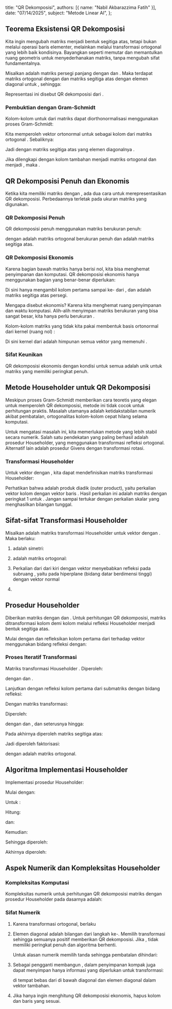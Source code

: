    title: "QR Dekomposisi",
   authors: [{ name: "Nabil Akbarazzima Fatih" }],
   date: "07/14/2025",
   subject: "Metode Linear AI",
};

## Teorema Eksistensi QR Dekomposisi

Kita ingin mengubah matriks menjadi bentuk segitiga atas, tetapi bukan melalui operasi baris elementer, melainkan melalui transformasi ortogonal yang lebih baik kondisinya. Bayangkan seperti memutar dan memantulkan ruang geometris untuk menyederhanakan matriks, tanpa mengubah sifat fundamentalnya.

Misalkan <InlineMath math="A \in \mathbb{R}^{m \times n}" /> adalah matriks persegi panjang dengan <InlineMath math="m \geq n" /> dan <InlineMath math="\text{Peringkat}A = n" />. Maka terdapat matriks ortogonal <InlineMath math="Q \in \mathbb{R}^{m \times m}" /> dengan <InlineMath math="Q^T Q = I" /> dan matriks segitiga atas <InlineMath math="R \in \mathbb{R}^{m \times n}" /> dengan elemen diagonal <InlineMath math="r_{ii} > 0" /> untuk <InlineMath math="i = 1, \ldots, n" />, sehingga:

<BlockMath math="A = Q \cdot R" />

Representasi ini disebut QR dekomposisi dari <InlineMath math="A" />.

### Pembuktian dengan Gram-Schmidt

Kolom-kolom <InlineMath math="a_j" /> untuk <InlineMath math="j = 1, \ldots, n" /> dari matriks <InlineMath math="A" /> dapat diorthonormalisasi menggunakan proses Gram-Schmidt:

<MathContainer>
<BlockMath math="\tilde{q}_j := a_j - \sum_{k=1}^{j-1} \langle a_j, q_k \rangle \cdot q_k" />
<BlockMath math="q_j := \frac{\tilde{q}_j}{\|\tilde{q}_j\|_2}" />
</MathContainer>

Kita memperoleh vektor ortonormal <InlineMath math="q_j" /> untuk <InlineMath math="j = 1, \ldots, n" /> sebagai kolom dari matriks ortogonal <InlineMath math="Q_1 \in \mathbb{R}^{m \times n}" />. Sebaliknya:

<MathContainer>
<BlockMath math="a_j = \sum_{k=1}^{j-1} \langle a_j, q_k \rangle \cdot q_k + \tilde{q}_j" />
<BlockMath math="= \sum_{k=1}^{j-1} \langle a_j, q_k \rangle \cdot q_k + \|\tilde{q}_j\|_2 \cdot q_j" />
<BlockMath math="= \sum_{k=1}^{j-1} q_k \cdot r_{kj} + q_j \cdot r_{jj}" />
</MathContainer>

Jadi <InlineMath math="A = Q_1 R_1" /> dengan matriks segitiga atas <InlineMath math="R_1 \in \mathbb{R}^{n \times n}" /> yang elemen diagonalnya <InlineMath math="r_{ii} = \|\tilde{q}_i\|_2 > 0" />.

Jika <InlineMath math="Q_1" /> dilengkapi dengan <InlineMath math="m - n" /> kolom tambahan menjadi matriks ortogonal <InlineMath math="Q = (Q_1 \quad Q_2) \in \mathbb{R}^{m \times m}" /> dan <InlineMath math="R_1" /> menjadi <InlineMath math="R = \begin{pmatrix} R_1 \\ 0 \end{pmatrix} \in \mathbb{R}^{m \times n}" />, maka <InlineMath math="A = Q_1 R_1 = QR" />.

## QR Dekomposisi Penuh dan Ekonomis

Ketika kita memiliki matriks <InlineMath math="A \in \mathbb{R}^{m \times n}" /> dengan <InlineMath math="m \geq n" />, 
ada dua cara untuk merepresentasikan QR dekomposisi. Perbedaannya terletak pada ukuran matriks yang digunakan.

### QR Dekomposisi Penuh

QR dekomposisi penuh menggunakan matriks berukuran penuh:

<BlockMath math="A = Q \cdot R" />

dengan <InlineMath math="Q \in \mathbb{R}^{m \times m}" /> adalah matriks ortogonal berukuran penuh dan 
<InlineMath math="R \in \mathbb{R}^{m \times n}" /> adalah matriks segitiga atas.

### QR Dekomposisi Ekonomis

Karena bagian bawah matriks <InlineMath math="R" /> hanya berisi nol, kita bisa menghemat penyimpanan dan komputasi. 
QR dekomposisi ekonomis hanya menggunakan bagian yang benar-benar diperlukan:

<BlockMath math="A = Q \cdot R = (Q_1 \quad Q_2) \cdot \begin{pmatrix} R_1 \\ 0 \end{pmatrix} = Q_1 \cdot R_1" />

Di sini <InlineMath math="Q_1 \in \mathbb{R}^{m \times n}" /> hanya mengambil kolom pertama sampai ke-<InlineMath math="n" /> 
dari <InlineMath math="Q" />, dan <InlineMath math="R_1 \in \mathbb{R}^{n \times n}" /> adalah matriks segitiga atas persegi.

Mengapa disebut ekonomis? Karena kita menghemat ruang penyimpanan dan waktu komputasi. 
Alih-alih menyimpan matriks <InlineMath math="Q" /> berukuran <InlineMath math="m \times m" /> yang bisa sangat besar, 
kita hanya perlu <InlineMath math="Q_1" /> berukuran <InlineMath math="m \times n" />.

Kolom-kolom matriks <InlineMath math="Q_2 \in \mathbb{R}^{m \times (m-n)}" /> yang tidak kita pakai membentuk 
basis ortonormal dari kernel (ruang nol) <InlineMath math="\text{Kernel}A^T" />:

<BlockMath math="A^T Q_2 = R_1^T Q_1^T Q_2 = 0" />

Di sini kernel dari <InlineMath math="A^T" /> adalah himpunan semua vektor <InlineMath math="x" /> yang memenuhi <InlineMath math="A^T x = 0" />.

### Sifat Keunikan

QR dekomposisi ekonomis <InlineMath math="A = Q_1 \cdot R_1" /> dengan kondisi <InlineMath math="r_{ii} > 0" /> 
untuk semua <InlineMath math="i = 1, \ldots, n" /> adalah unik untuk matriks <InlineMath math="A" /> 
yang memiliki peringkat penuh.

## Metode Householder untuk QR Dekomposisi

Meskipun proses Gram-Schmidt memberikan cara teoretis yang elegan untuk memperoleh QR dekomposisi, 
metode ini tidak cocok untuk perhitungan praktis. Masalah utamanya adalah ketidakstabilan numerik akibat pembatalan, 
ortogonalitas kolom-kolom cepat hilang selama komputasi.

Untuk mengatasi masalah ini, kita memerlukan metode yang lebih stabil secara numerik. 
Salah satu pendekatan yang paling berhasil adalah prosedur Householder, 
yang menggunakan transformasi refleksi ortogonal. Alternatif lain adalah prosedur Givens dengan transformasi rotasi.

### Transformasi Householder

Untuk vektor <InlineMath math="v \in \mathbb{R}^m" /> dengan <InlineMath math="\|v\|_2 = 1" />, 
kita dapat mendefinisikan matriks transformasi Householder:

<BlockMath math="S = I - 2vv^T \in \mathbb{R}^{m \times m}" />

Perhatikan bahwa <InlineMath math="vv^T" /> adalah produk diadik (outer product), yaitu perkalian vektor kolom 
<InlineMath math="v \in \mathbb{R}^{m \times 1}" /> dengan vektor baris <InlineMath math="v^T \in \mathbb{R}^{1 \times m}" />. 
Hasil perkalian ini adalah matriks <InlineMath math="m \times m" /> dengan peringkat 1 untuk <InlineMath math="v \neq 0" />. 
Jangan sampai tertukar dengan perkalian skalar <InlineMath math="v^T v \in \mathbb{R}" /> yang menghasilkan bilangan tunggal.

## Sifat-sifat Transformasi Householder

Misalkan <InlineMath math="S = I - 2vv^T \in \mathbb{R}^{m \times m}" /> adalah matriks transformasi Householder 
untuk vektor <InlineMath math="v \in \mathbb{R}^m" /> dengan <InlineMath math="\|v\|_2 = 1" />. Maka berlaku:

1. <InlineMath math="S" /> adalah simetri: <InlineMath math="S^T = S" />

2. <InlineMath math="S" /> adalah matriks ortogonal: <InlineMath math="S^T S = I" />

3. Perkalian <InlineMath math="S \cdot x" /> dari <InlineMath math="S" /> dari kiri dengan vektor <InlineMath math="x \in \mathbb{R}^n" /> 
   menyebabkan refleksi <InlineMath math="x" /> pada subruang <InlineMath math="\text{rentang}(v)^{\perp}" />, 
   yaitu pada hiperplane (bidang datar berdimensi tinggi) dengan vektor normal <InlineMath math="v" />

4. <InlineMath math="\text{cond}_2(S) = 1" />

## Prosedur Householder

Diberikan matriks <InlineMath math="A \in \mathbb{R}^{m \times n}" /> dengan <InlineMath math="m \geq n" /> 
dan <InlineMath math="\text{Peringkat}A = n" />. Untuk perhitungan QR dekomposisi, 
matriks <InlineMath math="A" /> ditransformasi kolom demi kolom melalui refleksi Householder 
menjadi bentuk segitiga atas.

Mulai dengan <InlineMath math="A_1 = A" /> dan refleksikan kolom pertama dari <InlineMath math="A_1" /> 
terhadap vektor menggunakan bidang refleksi dengan:

<MathContainer>
<BlockMath math="\tilde{a}_1 \text{ kolom pertama dari } A_1" />
<BlockMath math="\pm\|\tilde{a}_1\|_2 \cdot e_1 \in \mathbb{R}^m \text{ vektor target}" />
<BlockMath math="v_1 = u_1/\|u_1\|_2 \text{ dengan } \text{rentang}(v_1)^{\perp}" />
</MathContainer>

<BlockMath math="u_1 = \tilde{a}_1 \mp \|\tilde{a}_1\|_2 \cdot e_1" />

### Proses Iteratif Transformasi

Matriks transformasi Householder <InlineMath math="S_1 = I_m - 2v_1v_1^T \in \mathbb{R}^{m \times m}" />. Diperoleh:

<BlockMath math="A_2 = S_1 \cdot A_1 = \begin{pmatrix} r_{11} & * \\ 0 & \tilde{A}_2 \end{pmatrix}" />

dengan <InlineMath math="r_{11} = \pm\|\tilde{a}_1\|_2" /> dan <InlineMath math="\tilde{A}_2 \in \mathbb{R}^{m-1 \times n-1}" />.

Lanjutkan dengan refleksi kolom pertama dari submatriks dengan bidang refleksi:

<MathContainer>
<BlockMath math="\tilde{a}_2 \text{ kolom pertama dari } \tilde{A}_2" />
<BlockMath math="\pm\|\tilde{a}_2\|_2 \cdot \tilde{e}_1 \in \mathbb{R}^{m-1}" />
<BlockMath math="v_2 = u_2/\|u_2\|_2" />
</MathContainer>

<BlockMath math="u_2 = \tilde{a}_2 \mp \|\tilde{a}_2\|_2 \cdot \tilde{e}_1" />

Dengan matriks transformasi:

<MathContainer>
<BlockMath math="\tilde{S}_2 = I_{m-1} - 2v_2v_2^T \in \mathbb{R}^{m-1 \times m-1}" />
<BlockMath math="S_2 = \begin{pmatrix} I_1 & 0 \\ 0 & \tilde{S}_2 \end{pmatrix} \in \mathbb{R}^{m \times m}" />
</MathContainer>

Diperoleh:

<BlockMath math="A_3 = S_2 \cdot A_2 = \begin{pmatrix} r_{11} & * & * \\ 0 & r_{22} & * \\ 0 & 0 & \tilde{A}_3 \end{pmatrix}" />

dengan <InlineMath math="r_{22} = \pm\|\tilde{a}_2\|_2" /> dan <InlineMath math="\tilde{A}_3 \in \mathbb{R}^{m-2 \times n-2}" />, dan seterusnya hingga:

<BlockMath math="\tilde{A}_n = \begin{pmatrix} \tilde{a}_{nn} \\ \vdots \\ \tilde{a}_{mn} \end{pmatrix} \in \mathbb{R}^{m-(n-1) \times 1}" />

Pada akhirnya diperoleh matriks segitiga atas:

<BlockMath math="A_{n+1} = R = \begin{pmatrix} r_{11} & & * \\ & \ddots & \\ 0 & & r_{nn} \\ 0 & \cdots & 0 \\ \vdots & & \vdots \\ 0 & \cdots & 0 \end{pmatrix} = S_n \cdot \ldots \cdot S_1 \cdot A = Q^T \cdot A" />

Jadi diperoleh faktorisasi:

<MathContainer>
<BlockMath math="A = Q \cdot R" />
<BlockMath math="Q = (S_n \cdot \ldots \cdot S_1)^T = S_1 \cdot \ldots \cdot S_n" />
</MathContainer>

dengan <InlineMath math="Q" /> adalah matriks ortogonal.

## Algoritma Implementasi Householder

Implementasi prosedur Householder:

Mulai dengan:
<MathContainer>
<BlockMath math="A_1 := A" />
<BlockMath math="Q_1 := I" />
</MathContainer>

Untuk <InlineMath math="i = 1, \ldots, n" />:

<BlockMath math="\tilde{a}_i = \begin{pmatrix} a_{ii} \\ \vdots \\ a_{mi} \end{pmatrix} := \begin{pmatrix} (A_i)_{ii} \\ \vdots \\ (A_i)_{mi} \end{pmatrix} \in \mathbb{R}^{m-i+1}" />

Hitung:
<MathContainer>
<BlockMath math="\sigma := \|\tilde{a}_i\|_2" />
<BlockMath math="u_i := \tilde{a}_i + \begin{pmatrix} \mp\sigma \\ 0 \\ \vdots \\ 0 \end{pmatrix} \in \mathbb{R}^{m-i+1}" />
<BlockMath math="\hat{u}_i := \begin{pmatrix} 0 \\ \vdots \\ 0 \\ u_i \end{pmatrix} \in \mathbb{R}^m" />
</MathContainer>

dan:
<BlockMath math="\beta := 1/(\sigma(\sigma + |\tilde{a}_{ii}|))" />

Kemudian:
<MathContainer>
<BlockMath math="v_i = \frac{\tilde{a}_i \mp \|\tilde{a}_i\|_2 \cdot e_1}{\|\tilde{a}_i \mp \|\tilde{a}_i\|_2 \cdot e_1\|_2} = \frac{u_i}{\|u_i\|_2}" />
<BlockMath math="\tilde{S}_i = I_{m-i+1} - 2v_i v_i^T = I_{m-i+1} - \beta u_i u_i^T" />
<BlockMath math="S_i = I_m - \beta \hat{u}_i \hat{u}_i^T" />
</MathContainer>

Sehingga diperoleh:
<MathContainer>
<BlockMath math="A_{i+1} := S_i A_i = (I_m - \beta \hat{u}_i \hat{u}_i^T) A_i = A_i - \hat{u}_i (\beta \hat{u}_i^T A_i)" />
<BlockMath math="Q_{i+1} := Q_i S_i = Q_i (I_m - \beta \hat{u}_i \hat{u}_i^T) = Q_i - (Q_i \hat{u}_i) \beta \hat{u}_i^T" />
</MathContainer>

Akhirnya diperoleh:
<MathContainer>
<BlockMath math="R := A_{n+1}" />
<BlockMath math="Q := Q_{n+1}" />
</MathContainer>

## Aspek Numerik dan Kompleksitas Householder

### Kompleksitas Komputasi

Kompleksitas numerik untuk perhitungan QR dekomposisi matriks <InlineMath math="A \in \mathbb{R}^{m \times n}" /> 
dengan prosedur Householder pada dasarnya adalah:

<MathContainer>
<BlockMath math="n^2 \cdot m \text{ operasi aritmetika untuk } m \gg n" />
<BlockMath math="\frac{2}{3}n^3 \text{ operasi aritmetika untuk } m \approx n" />
</MathContainer>

### Sifat Numerik

1. Karena transformasi ortogonal, berlaku <InlineMath math="\text{cond}_2(R) = \text{cond}_2(A)" />

2. Elemen diagonal <InlineMath math="R" /> adalah bilangan <InlineMath math="\pm\|\tilde{a}_i\|_2" /> 
   dari langkah ke-<InlineMath math="i" />. Memilih transformasi sehingga semuanya positif memberikan QR dekomposisi. 
   Jika <InlineMath math="\|\tilde{a}_i\|_2 = 0" />, <InlineMath math="A" /> tidak memiliki peringkat penuh 
   dan algoritma berhenti.

   Untuk alasan numerik memilih tanda sehingga pembatalan dihindari:

   <MathContainer>
   <BlockMath math="u_i = \tilde{a}_i \mp \|\tilde{a}_i\|_2 \cdot e_1 \text{ (bentuk umum)}" />
   <BlockMath math="u_i = \tilde{a}_i + \text{sgn}(\tilde{a}_i) \cdot \|\tilde{a}_i\|_2 \cdot e_1 \text{ (pilihan tanda optimal)}" />
   </MathContainer>

3. Sebagai pengganti membangun <InlineMath math="Q" />, dalam penyimpanan kompak juga dapat menyimpan 
   hanya informasi yang diperlukan untuk transformasi:

   <BlockMath math="\text{Simpan vektor } \tilde{a}_i \mp \|\tilde{a}_i\|_2 \cdot e_1" />

   di tempat bebas dari <InlineMath math="A" /> di bawah diagonal dan elemen diagonal dalam vektor tambahan.

4. Jika hanya ingin menghitung QR dekomposisi ekonomis, hapus kolom <InlineMath math="Q" /> dan baris <InlineMath math="R" /> yang sesuai.